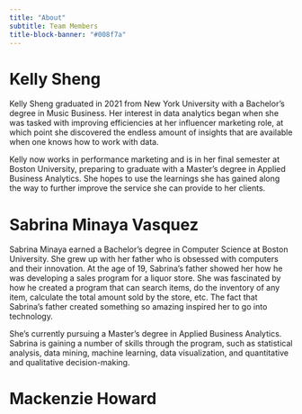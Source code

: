 ```yaml
---
title: "About"
subtitle: Team Members
title-block-banner: "#008f7a"
---
```


# Kelly Sheng

Kelly Sheng graduated in 2021 from New York University with a Bachelor's degree in Music Business. Her interest in data analytics began when she was tasked with improving efficiencies at her influencer marketing role, at which point she discovered the endless amount of insights that are available when one knows how to work with data.

Kelly now works in performance marketing and is in her final semester at Boston University, preparing to graduate with a Master's degree in Applied Business Analytics. She hopes to use the learnings she has gained along the way to further improve the service she can provide to her clients.

# Sabrina Minaya Vasquez

Sabrina Minaya earned a Bachelor's degree in Computer Science at Boston University. She grew up with her father who is obsessed with computers and their innovation. At the age of 19, Sabrina's father showed her how he was developing a sales program for a liquor store. She was fascinated by how he created a program that can search items, do the inventory of any item, calculate the total amount sold by the store, etc. The fact that Sabrina's father created something so amazing inspired her to go into technology.

She's currently pursuing a Master's degree in Applied Business Analytics. Sabrina is gaining a number of skills through the program, such as statistical analysis, data mining, machine learning, data visualization, and quantitative and qualitative decision-making.

# Mackenzie Howard
